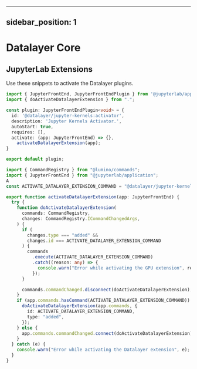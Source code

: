 <!--
  ~ Copyright (c) 2023-2024 Datalayer, Inc.
  ~ Distributed under the terms of the Modified BSD License.
-->

---
sidebar_position: 1
---

# Datalayer Core

## JupyterLab Extensions

Use these snippets to activate the Datalayer plugins.

```ts
import { JupyterFrontEnd, JupyterFrontEndPlugin } from '@jupyterlab/application';
import { doActivateDatalayerExtension } from ".";

const plugin: JupyterFrontEndPlugin<void> = {
  id: '@datalayer/jupyter-kernels:activator',
  description: 'Jupyter Kernels Activator.',
  autoStart: true,
  requires: [],
  activate: (app: JupyterFrontEnd) => {},
    activateDatalayerExtension(app);
}

export default plugin; 
```

```ts
import { CommandRegistry } from "@lumino/commands";
import { JupyterFrontEnd } from "@jupyterlab/application";
A
const ACTIVATE_DATALAYER_EXTENSION_COMMAND = "@datalayer/jupyter-kernels:datalayer:activate";

export function activateDatalayerExtension(app: JupyterFrontEnd) {
  try {
    function doActivateDatalayerExtension(
      commands: CommandRegistry,
      changes: CommandRegistry.ICommandChangedArgs,
    ) {
      if (
        changes.type === "added" &&
        changes.id === ACTIVATE_DATALAYER_EXTENSION_COMMAND
      ) {
        commands
          .execute(ACTIVATE_DATALAYER_EXTENSION_COMMAND)
          .catch((reason: any) => {
            console.warn("Error while activating the GPU extension", reason);
          });
      }

      commands.commandChanged.disconnect(doActivateDatalayerExtension);
    }
    if (app.commands.hasCommand(ACTIVATE_DATALAYER_EXTENSION_COMMAND)) {
      doActivateDatalayerExtension(app.commands, {
        id: ACTIVATE_DATALAYER_EXTENSION_COMMAND,
        type: "added",
      });
    } else {
      app.commands.commandChanged.connect(doActivateDatalayerExtension);
    }
  } catch (e) {
    console.warn("Error while activating the Datalayer extension", e);
  }
}
```
